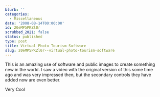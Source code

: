 ```yaml
---
blurb: ''
categories:
  - Miscellaneous
date: '2008-08-14T00:00:00'
id: 20eMP5PKZl0r
scrubbed_2021: false
status: published
type: post
title: Virtual Photo Tourism Software
slug: 20eMP5PKZl0r--virtual-photo-tourism-software
---
```


This is an amazing use of software and public images to create
something new in the world. I saw a video with the original version
of this some time ago and was very impressed then, but the
secondary controls they have added now are even better.

Very Cool
